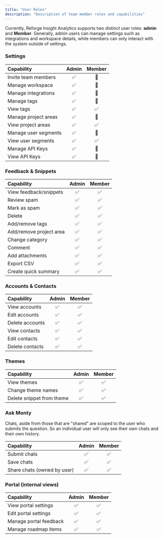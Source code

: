 ```yaml
---
title: "User Roles"
description: "Description of team member roles and capabilities"
---
```


Currently, Reforge Insight Analytics supports two distinct user roles: **admin** and **Member**. Generally, admin users can manage settings such as integrations and workspace details, while members can only interact with the system outside of settings.

### Settings

| Capability           | Admin | Member |
| :------------------- | :---: | :----: |
| Invite team members  |  ✅   |   🚫   |
| Manage workspace     |  ✅   |   🚫   |
| Manage integrations  |  ✅   |   🚫   |
| Manage tags          |  ✅   |   🚫   |
| View tags            |  ✅   |   ✅   |
| Manage project areas |  ✅   |   🚫   |
| View project areas   |  ✅   |   ✅   |
| Manage user segments |  ✅   |   🚫   |
| View user segments   |  ✅   |   ✅   |
| Manage API Keys      |  ✅   |   🚫   |
| View API Keys        |  ✅   |   🚫   |

### Feedback & Snippets

| Capability              | Admin | Member |
| :---------------------- | :---: | :----: |
| View feedback/snippets  |  ✅   |   ✅   |
| Review spam             |  ✅   |   ✅   |
| Mark as spam            |  ✅   |   ✅   |
| Delete                  |  ✅   |   ✅   |
| Add/remove tags         |  ✅   |   ✅   |
| Add/remove project area |  ✅   |   ✅   |
| Change category         |  ✅   |   ✅   |
| Comment                 |  ✅   |   ✅   |
| Add attachments         |  ✅   |   ✅   |
| Export CSV              |  ✅   |   ✅   |
| Create quick summary    |  ✅   |   ✅   |

### Accounts & Contacts

| Capability      | Admin | Member |
| :-------------- | :---: | :----: |
| View accounts   |  ✅   |   ✅   |
| Edit accounts   |  ✅   |   ✅   |
| Delete accounts |  ✅   |   ✅   |
| View contacts   |  ✅   |   ✅   |
| Edit contacts   |  ✅   |   ✅   |
| Delete contacts |  ✅   |   ✅   |

### Themes

| Capability                | Admin | Member |
| :------------------------ | :---: | :----: |
| View themes               |  ✅   |   ✅   |
| Change theme names        |  ✅   |   ✅   |
| Delete snippet from theme |  ✅   |   ✅   |

### Ask Monty

Chats, aside from those that are "shared" are scoped to the user who submits the question.
So an individual user will only see their own chats and their own history.

| Capability                  | Admin | Member |
| :-------------------------- | :---: | :----: |
| Submit chats                |  ✅   |   ✅   |
| Save chats                  |  ✅   |   ✅   |
| Share chats (owned by user) |  ✅   |   ✅   |

### Portal (internal views)

| Capability             | Admin | Member |
| :--------------------- | :---: | :----: |
| View portal settings   |  ✅   |   ✅   |
| Edit portal settings   |  ✅   |   ✅   |
| Manage portal feedback |  ✅   |   ✅   |
| Manage roadmap items   |  ✅   |   ✅   |
